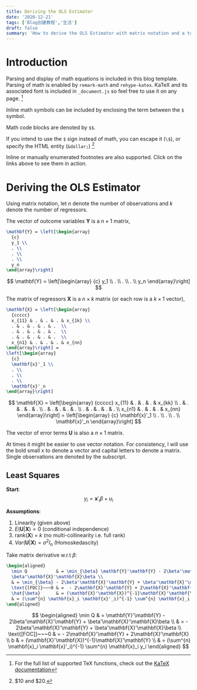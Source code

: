```yaml
---
title: Deriving the OLS Estimator
date: '2020-12-21'
tags: ['Blog创建教程','生活']
draft: false
summary: 'How to derive the OLS Estimator with matrix notation and a tour of math typesetting using markdown with the help of KaTeX.'
---
```


# Introduction

Parsing and display of math equations is included in this blog template. Parsing of math is enabled by `remark-math` and `rehype-katex`.
KaTeX and its associated font is included in `_document.js` so feel free to use it on any page.
[^footnote]

[^footnote]: For the full list of supported TeX functions, check out the [KaTeX documentation](https://katex.org/docs/supported.html)

Inline math symbols can be included by enclosing the term between the `$` symbol.

Math code blocks are denoted by `$$`.

If you intend to use the `$` sign instead of math, you can escape it (`\$`), or specify the HTML entity (`&dollar;`) [^2]

Inline or manually enumerated footnotes are also supported. Click on the links above to see them in action.

[^2]: \$10 and &dollar;20.

# Deriving the OLS Estimator

Using matrix notation, let $n$ denote the number of observations and $k$ denote the number of regressors.

The vector of outcome variables $\mathbf{Y}$ is a $n \times 1$ matrix,

```tex
\mathbf{Y} = \left[\begin{array}
  {c}
  y_1 \\
  . \\
  . \\
  . \\
  y_n
\end{array}\right]
```

$$
\mathbf{Y} = \left[\begin{array}
  {c}
  y_1 \\
  . \\
  . \\
  . \\
  y_n
\end{array}\right]
$$

The matrix of regressors $\mathbf{X}$ is a $n \times k$ matrix (or each row is a $k \times 1$ vector),

```latex
\mathbf{X} = \left[\begin{array}
  {ccccc}
  x_{11} & . & . & . & x_{1k} \\
  . & . & . & . & .  \\
  . & . & . & . & .  \\
  . & . & . & . & .  \\
  x_{n1} & . & . & . & x_{nn}
\end{array}\right] =
\left[\begin{array}
  {c}
  \mathbf{x}'_1 \\
  . \\
  . \\
  . \\
  \mathbf{x}'_n
\end{array}\right]
```

$$
\mathbf{X} = \left[\begin{array}
  {ccccc}
  x_{11} & . & . & . & x_{kk} \\
  . & . & . & . & .  \\
  . & . & . & . & .  \\
  . & . & . & . & .  \\
  x_{n1} & . & . & . & x_{nn}
\end{array}\right] =
\left[\begin{array}
  {c}
  \mathbf{x}'_1 \\
  . \\
  . \\
  . \\
  \mathbf{x}'_n
\end{array}\right]
$$

The vector of error terms $\mathbf{U}$ is also a $n \times 1$ matrix.

At times it might be easier to use vector notation. For consistency, I will use the bold small x to denote a vector and capital letters to denote a matrix. Single observations are denoted by the subscript.

## Least Squares

**Start**:  
$$y_i = \mathbf{x}'_i \beta + u_i$$

**Assumptions**:

1. Linearity (given above)
2. $E(\mathbf{U}|\mathbf{X}) = 0$ (conditional independence)
3. rank($\mathbf{X}$) = $k$ (no multi-collinearity i.e. full rank)
4. $Var(\mathbf{U}|\mathbf{X}) = \sigma^2 I_n$ (Homoskedascity)


Take matrix derivative w.r.t $\beta$:

```tex
\begin{aligned}
  \min Q           & = \min_{\beta} \mathbf{Y}'\mathbf{Y} - 2\beta'\mathbf{X}'\mathbf{Y} +
  \beta'\mathbf{X}'\mathbf{X}\beta \\
  & = \min_{\beta} - 2\beta'\mathbf{X}'\mathbf{Y} + \beta'\mathbf{X}'\mathbf{X}\beta \\
  \text{[FOC]}~~~0 & =  - 2\mathbf{X}'\mathbf{Y} + 2\mathbf{X}'\mathbf{X}\hat{\beta}                  \\
  \hat{\beta}      & = (\mathbf{X}'\mathbf{X})^{-1}\mathbf{X}'\mathbf{Y}                              \\
  & = (\sum^{n} \mathbf{x}_i \mathbf{x}'_i)^{-1} \sum^{n} \mathbf{x}_i y_i
\end{aligned}
```

$$
\begin{aligned}
  \min Q           & =  \mathbf{Y}'\mathbf{Y} - 2\beta'\mathbf{X}'\mathbf{Y} +
  \beta'\mathbf{X}'\mathbf{X}\beta \\
  & =  - 2\beta'\mathbf{X}'\mathbf{Y} + \beta'\mathbf{X}'\mathbf{X}\beta \\
  \text{[FOC]}~~~0 & =  - 2\mathbf{X}'\mathbf{Y} + 2\mathbf{X}'\mathbf{X}                \\
  b     & = (\mathbf{X}'\mathbf{X})^{-1}\mathbf{X}'\mathbf{Y}                              \\
  & = (\sum^{n} \mathbf{x}_i \mathbf{x}'_i)^{-1} \sum^{n} \mathbf{x}_i y_i
\end{aligned}
$$
